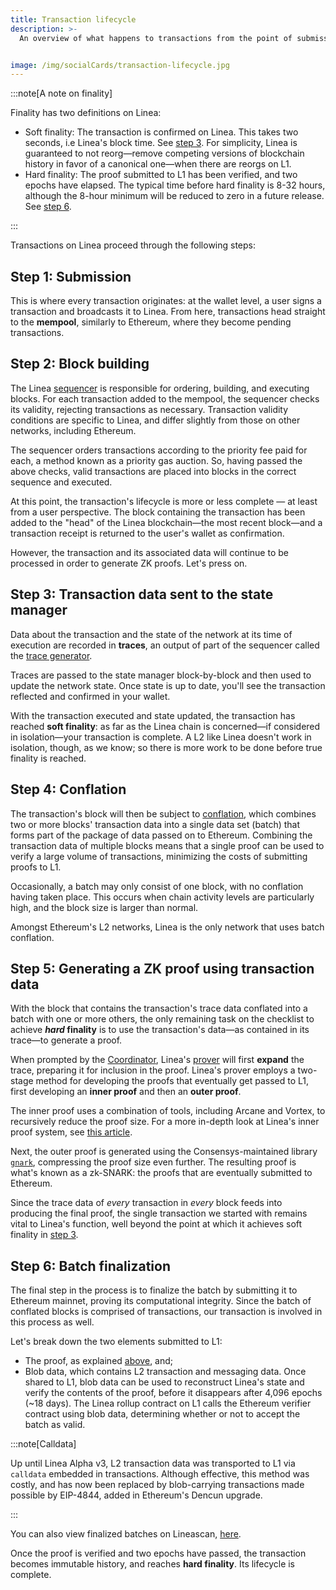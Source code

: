 ```yaml
---
title: Transaction lifecycle
description: >-
  An overview of what happens to transactions from the point of submission to finalization


image: /img/socialCards/transaction-lifecycle.jpg
---
```


:::note[A note on finality]

Finality has two definitions on Linea:

- Soft finality: The transaction is confirmed on Linea. This takes two seconds, i.e Linea's block time. See [step 3](#step-3-transaction-data-sent-to-the-state-manager). For simplicity, Linea is guaranteed to not reorg—remove competing versions of blockchain history in favor of a canonical one—when there are reorgs on L1.
- Hard finality: The proof submitted to L1 has been verified, and two epochs have elapsed. The typical time before hard finality is 8-32 hours, although the 8-hour minimum will be reduced to zero in a future release. See [step 6](#step-6-batch-finalization).

:::

Transactions on Linea proceed through the following steps:

## Step 1: Submission

This is where every transaction originates: at the wallet level, a user signs a transaction and broadcasts it to Linea. From here, transactions head straight to the **mempool**, similarly to Ethereum, where they become pending transactions.

## Step 2: Block building

The Linea [sequencer](../stack/sequencer/index.mdx) is responsible for ordering, building, and executing blocks. For each transaction added to the mempool, the sequencer checks its validity, rejecting transactions as necessary. Transaction validity conditions are specific to Linea, and differ slightly from those on other networks, including Ethereum.

The sequencer orders transactions according to the priority fee paid for each, a method known as a priority gas auction. So, having passed the above checks, valid transactions are placed into blocks in the correct sequence and executed.

At this point, the transaction's lifecycle is more or less complete — at least from a user perspective. The block containing the transaction has been added to the "head" of the Linea blockchain—the most recent block—and a transaction receipt is returned to the user's wallet as confirmation.

However, the transaction and its associated data will continue to be processed in order to generate ZK proofs. Let's press on.

## Step 3: Transaction data sent to the state manager

Data about the transaction and the state of the network at its time of execution are recorded in **traces**, an output of part of the sequencer called the [trace generator](../stack/sequencer/traces-generator.md).

Traces are passed to the state manager block-by-block and then used to update the network state. Once state is up to date, you'll see the transaction reflected and confirmed in your wallet.

With the transaction executed and state updated, the transaction has reached **soft finality**: as far as the Linea chain is concerned—if considered in isolation—your transaction is complete. A L2 like Linea doesn't work in isolation, though, as we know; so there is more work to be done before true finality is reached.

## Step 4: Conflation

The transaction's block will then be subject to [conflation](../stack/sequencer/conflation.mdx), which combines two or more blocks' transaction data into a single data set (batch) that forms part of the package of data passed on to Ethereum. Combining the transaction data of multiple blocks means that a single proof can be used to verify a large volume of transactions, minimizing the costs of submitting proofs to L1.

Occasionally, a batch may only consist of one block, with no conflation having taken place. This occurs when chain activity levels are particularly high, and the block size is larger than normal.

Amongst Ethereum's L2 networks, Linea is the only network that uses batch conflation.

## Step 5: Generating a ZK proof using transaction data

With the block that contains the transaction's trace data conflated into a batch with one or more others, the only remaining task on the checklist to achieve **_hard_ finality** is to use the transaction's data—as contained in its trace—to generate a proof.

When prompted by the [Coordinator](../stack/coordinator/index.mdx), Linea's [prover](../stack/trace-expansion-proving/index.mdx) will first **expand** the trace, preparing it for inclusion in the proof. Linea's prover employs a two-stage method for developing the proofs that eventually get passed to L1, first developing an **inner proof** and then an **outer proof**.

The inner proof uses a combination of tools, including Arcane and Vortex, to recursively reduce the proof size. For a more in-depth look at Linea's inner proof system, see [this article](https://linea.mirror.xyz/B3b1lUK8--UKZ_Qehk7SfOyvdcGbcuoyvNsSukHgOY8).

Next, the outer proof is generated using the Consensys-maintained library [`gnark`](https://docs.gnark.consensys.net/), compressing the proof size even further. The resulting proof is what's known as a zk-SNARK: the proofs that are eventually submitted to Ethereum.

Since the trace data of _every_ transaction in _every_ block feeds into producing the final proof, the single transaction we started with remains vital to Linea's function, well beyond the point at which it achieves soft finality in [step 3](#step-3-transaction-data-sent-to-the-state-manager).

## Step 6: Batch finalization

The final step in the process is to finalize the batch by submitting it to Ethereum mainnet, proving its computational integrity. Since the batch of conflated blocks is comprised of transactions, our transaction is involved in this process as well.

Let's break down the two elements submitted to L1:

- The proof, as explained [above](#step-5-generating-a-zk-proof-using-transaction-data), and;
- Blob data, which contains L2 transaction and messaging data. Once shared to L1, blob data can be used to reconstruct Linea's state and verify the contents of the proof, before it disappears after 4,096 epochs (~18 days). The Linea rollup contract on L1 calls the Ethereum verifier contract using blob data, determining whether or not to accept the batch as valid.

:::note[Calldata]

Up until Linea Alpha v3, L2 transaction data was transported to L1 via `calldata` embedded in transactions. Although effective, this method was costly, and has now been replaced by blob-carrying transactions made possible by EIP-4844, added in Ethereum's Dencun upgrade.

:::

You can also view finalized batches on Lineascan, [here](https://lineascan.build/batches).

Once the proof is verified and two epochs have passed, the transaction becomes immutable history, and reaches **hard finality**. Its lifecycle is complete.
